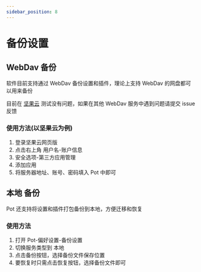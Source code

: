 ```yaml
---
sidebar_position: 8
---
```


# 备份设置

## WebDav 备份

软件目前支持通过 WebDav 备份设置和插件，理论上支持 WebDav 的网盘都可以用来备份

目前在 [坚果云](https://www.jianguoyun.com/) 测试没有问题，如果在其他 WebDav 服务中遇到问题请提交 issue 反馈

### 使用方法(以坚果云为例)

1. 登录坚果云网页版
2. 点击右上角 用户名-账户信息
3. 安全选项-第三方应用管理
4. 添加应用
5. 将服务器地址、账号、密码填入 Pot 中即可

## 本地 备份

Pot 还支持将设置和插件打包备份到本地，方便迁移和恢复

### 使用方法

1. 打开 Pot-偏好设置-备份设置
2. 切换服务类型到 本地
3. 点击备份按钮，选择备份文件保存位置
4. 要恢复时只需点击恢复按钮，选择备份文件即可

<div
  class="wwads-cn wwads-horizontal wwads-sticky"
  data-id="285"
  style={{ maxWidth: "180px" }}
></div>
